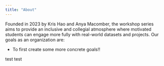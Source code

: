 ```yaml
---
title: "About"
---
```


Founded in 2023 by Kris Hao and Anya Macomber, the workshop series aims to provide an inclusive and collegial atmosphere where motivated students can engage more fully with real-world datasets and projects. Our goals as an organization are:

-   To first create some more concrete goals!!

test test

